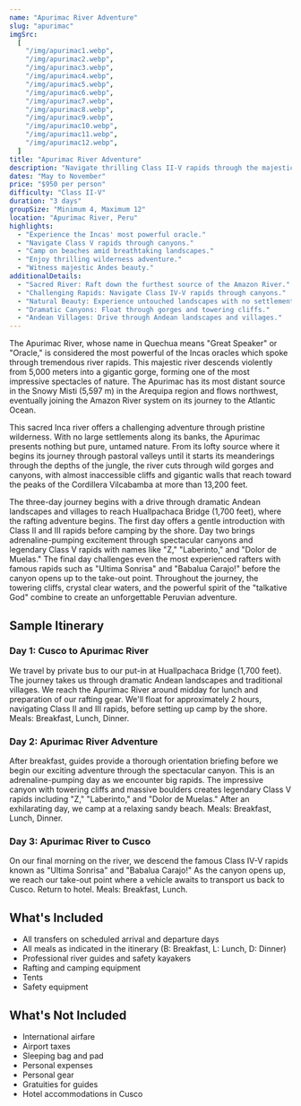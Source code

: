 ```yaml
---
name: "Apurimac River Adventure"
slug: "apurimac"
imgSrc:
  [
    "/img/apurimac1.webp",
    "/img/apurimac2.webp",
    "/img/apurimac3.webp",
    "/img/apurimac4.webp",
    "/img/apurimac5.webp",
    "/img/apurimac6.webp",
    "/img/apurimac7.webp",
    "/img/apurimac8.webp",
    "/img/apurimac9.webp",
    "/img/apurimac10.webp",
    "/img/apurimac11.webp",
    "/img/apurimac12.webp",
  ]
title: "Apurimac River Adventure"
description: "Navigate thrilling Class II-V rapids through the majestic Apurimac Canyon on this 3-day adventure."
dates: "May to November"
price: "$950 per person"
difficulty: "Class II-V"
duration: "3 days"
groupSize: "Minimum 4, Maximum 12"
location: "Apurimac River, Peru"
highlights:
  - "Experience the Incas' most powerful oracle."
  - "Navigate Class V rapids through canyons."
  - "Camp on beaches amid breathtaking landscapes."
  - "Enjoy thrilling wilderness adventure."
  - "Witness majestic Andes beauty."
additionalDetails:
  - "Sacred River: Raft down the furthest source of the Amazon River."
  - "Challenging Rapids: Navigate Class IV-V rapids through canyons."
  - "Natural Beauty: Experience untouched landscapes with no settlements along the banks."
  - "Dramatic Canyons: Float through gorges and towering cliffs."
  - "Andean Villages: Drive through Andean landscapes and villages."
---
```


The Apurimac River, whose name in Quechua means "Great Speaker" or "Oracle," is considered the most powerful of the Incas oracles which spoke through tremendous river rapids. This majestic river descends violently from 5,000 meters into a gigantic gorge, forming one of the most impressive spectacles of nature. The Apurimac has its most distant source in the Snowy Misti (5,597 m) in the Arequipa region and flows northwest, eventually joining the Amazon River system on its journey to the Atlantic Ocean.

This sacred Inca river offers a challenging adventure through pristine wilderness. With no large settlements along its banks, the Apurimac presents nothing but pure, untamed nature. From its lofty source where it begins its journey through pastoral valleys until it starts its meanderings through the depths of the jungle, the river cuts through wild gorges and canyons, with almost inaccessible cliffs and gigantic walls that reach toward the peaks of the Cordillera Vilcabamba at more than 13,200 feet.

The three-day journey begins with a drive through dramatic Andean landscapes and villages to reach Huallpachaca Bridge (1,700 feet), where the rafting adventure begins. The first day offers a gentle introduction with Class II and III rapids before camping by the shore. Day two brings adrenaline-pumping excitement through spectacular canyons and legendary Class V rapids with names like "Z," "Laberinto," and "Dolor de Muelas." The final day challenges even the most experienced rafters with famous rapids such as "Ultima Sonrisa" and "Babalua Carajo!" before the canyon opens up to the take-out point. Throughout the journey, the towering cliffs, crystal clear waters, and the powerful spirit of the "talkative God" combine to create an unforgettable Peruvian adventure.

## Sample Itinerary

### Day 1: Cusco to Apurimac River

We travel by private bus to our put-in at Huallpachaca Bridge (1,700 feet). The journey takes us through dramatic Andean landscapes and traditional villages. We reach the Apurimac River around midday for lunch and preparation of our rafting gear. We'll float for approximately 2 hours, navigating Class II and III rapids, before setting up camp by the shore. Meals: Breakfast, Lunch, Dinner.

### Day 2: Apurimac River Adventure

After breakfast, guides provide a thorough orientation briefing before we begin our exciting adventure through the spectacular canyon. This is an adrenaline-pumping day as we encounter big rapids. The impressive canyon with towering cliffs and massive boulders creates legendary Class V rapids including "Z," "Laberinto," and "Dolor de Muelas." After an exhilarating day, we camp at a relaxing sandy beach. Meals: Breakfast, Lunch, Dinner.

### Day 3: Apurimac River to Cusco

On our final morning on the river, we descend the famous Class IV-V rapids known as "Ultima Sonrisa" and "Babalua Carajo!" As the canyon opens up, we reach our take-out point where a vehicle awaits to transport us back to Cusco. Return to hotel. Meals: Breakfast, Lunch.

## What's Included

- All transfers on scheduled arrival and departure days
- All meals as indicated in the itinerary (B: Breakfast, L: Lunch, D: Dinner)
- Professional river guides and safety kayakers
- Rafting and camping equipment
- Tents
- Safety equipment

## What's Not Included

- International airfare
- Airport taxes
- Sleeping bag and pad
- Personal expenses
- Personal gear
- Gratuities for guides
- Hotel accommodations in Cusco
